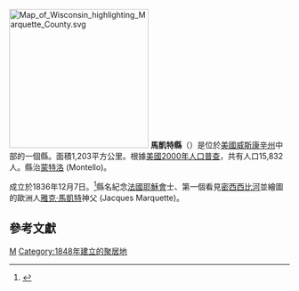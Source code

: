 {{Otheruses|馬凱特縣|subject=美國威斯康辛州的一個縣|other=同名的縣}}
[[File:Map_of_Wisconsin_highlighting_Marquette_County.svg|250px]]
'''馬凱特縣'''（{{lang-en|Marquette County}}）是位於[[美國|美國]][[威斯康辛州|威斯康辛州]]中部的一個縣。面積1,203平方公里。根據[[美國2000年人口普查|美國2000年人口普查]]，共有人口15,832人。縣治[[蒙特洛_(威斯康辛州)|蒙特洛]] (Montello)。

成立於1836年12月7日。<ref name="">{{cite web |url=http://www.crestviewcable.com/~jbuck/1878atlas-Marquette.html |title=存档副本 |accessdate=2006-11-10 |deadurl=yes |archiveurl=https://web.archive.org/web/20061024183439/http://crestviewcable.com/~jbuck/1878atlas-Marquette.html |archivedate=2006-10-24 }}</ref>縣名紀念[[法國|法國]][[耶穌會|耶穌會]]士、第一個看見[[密西西比河|密西西比河]]並繪圖的歐洲人[[雅克·馬凱特|雅克·馬凱特]]神父 (Jacques Marquette)。

== 參考文獻 ==

{{reflist}}

[[Category:威斯康辛州行政区划|M]]
[[Category:1848年建立的聚居地|Category:1848年建立的聚居地]]